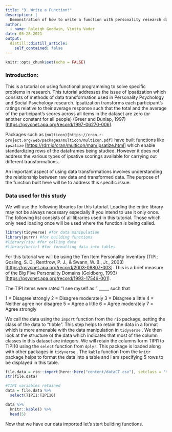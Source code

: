 ```yaml
---
title: "3. Write a Function!"
description: |
  Demonstration of how to write a function with personality research data.
author:
  - name: Raleigh Goodwin, Vinita Vader
date: 05-28-2021
output:
  distill::distill_article:
    self_contained: false
---
```



```r
knitr::opts_chunk$set(echo = FALSE)
```

### Introduction:

This is a tutorial on using functional programming to solve specific problems in research. This tutorial addresses the issue of Ipsatization which consists of methods of data transformation used in Personality Psychology and Social Psychology research. Ipsatization transforms each participant's ratings relative to their average response such that the total and the average of the participant's scores across all items in the dataset are zero (or another constant for all people) (Greer and Dunlap, 1997) [<https://psycnet.apa.org/record/1997-06270-006>].

Packages such as (`multicon)[https://cran.r-project.org/web/packages/multicon/multicon.pdf]` have built functions like `ipsatize` [<https://rdrr.io/cran/multicon/man/ipsatize.html>] which enable standardizing rows of the dataframes being studied. However it does not address the various types of ipsative scorings available for carrying out different transformations.

An important aspect of using data transformations involves understanding the relationship between raw data and transformed data. The purpose of the function built here will be to address this specific issue.


### Data used for this study  

We will use the following libraries for this tutorial. Loading the entire library may not be always necessary especially if you intend to use it only once. The following list consists of all libraries used in this tutorial. Those which only need loading once will be used where the function is being called.

```r
library(tidyverse) #for data manipulation
library(purrr) #for building functions
#library(rio) #for calling data
#library(knitr) #for formatting data into tables
```

For this tutorial we will be using the Ten Item Personality Inventory (TIPI; Gosling, S. D., Rentfrow, P. J., & Swann, W. B., Jr., 2003)[<https://psycnet.apa.org/record/2003-09807-003>]. This is a brief measure of the Big Five Personality Domains (Goldberg, 1993)[<https://psycnet.apa.org/record/1993-17546-001>].

The TIPI items were rated "I see myself as:" \_\_\_\_\_ such that

1 = Disagree strongly
2 = Disagree moderately
3 = Disagree a little
4 = Neither agree nor disagree
5 = Agree a little
6 = Agree moderately
7 = Agree strongly

We call the data using the `import` function from the `rio` package, setting the class of the data to "tibble". This step helps to retain the data in a format which is more amenable with the data manipulation in `tidyverse` . We then look at the structure of the data which indicates that most of the column classes in this dataset are integers. We will retain the columns form TIPI1 to TIPI10 using the `select` function from `dplyr`. This package is loaded along with other packages in `tidyverse` . The `kable` function from the `knitr` package helps to format the data into a table and I am specifying 5 rows to be displayed in this table.

```r
file.data = rio::import(here::here("content/dataCT.csv"), setclass = "tibble")
str(file.data)

#TIPI variables retained
data = file.data %>% 
  select(TIPI1:TIPI10)

data %>% 
  knitr::kable() %>% 
  head(5)

```

Now that we have our data imported let's start building functions.
